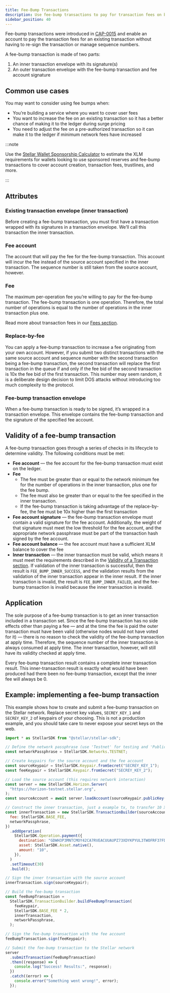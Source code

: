```yaml
---
title: Fee-Bump Transactions
description: Use fee-bump transactions to pay for transaction fees on behalf of another account without re-signing the transaction.
sidebar_position: 40
---
```



Fee-bump transactions were introduced in [CAP-0015](https://github.com/stellar/stellar-protocol/blob/master/core/cap-0015.md) and enable an account to pay the transaction fees for an existing transaction without having to re-sign the transaction or manage sequence numbers.

A fee-bump transaction is made of two parts:

1. An inner transaction envelope with its signature(s)
2. An outer transaction envelope with the fee-bump transaction and fee account signature

## Common use cases

You may want to consider using fee bumps when:

- You’re building a service where you want to cover user fees
- You want to increase the fee on an existing transaction so it has a better chance of making it to the ledger during surge pricing
- You need to adjust the fee on a pre-authorized transaction so it can make it to the ledger if minimum network fees have increased

:::note

Use the [Stellar Wallet Sponsorship Calculator](../../../tools/developer-tools/wallets.mdx#stellar-wallet-sponsorship-calculator) to estimate the XLM requirements for wallets looking to use sponsored reserves and fee-bump transactions to cover account creation, transaction fees, trustlines, and more.

:::

## Attributes

### Existing transaction envelope (inner transaction)

Before creating a fee-bump transaction, you must first have a transaction wrapped with its signatures in a transaction envelope. We’ll call this transaction the inner transaction.

### Fee account

The account that will pay the fee for the fee-bump transaction. This account will incur the fee instead of the source account specified in the inner transaction. The sequence number is still taken from the source account, however.

### Fee

The maximum per-operation fee you’re willing to pay for the fee-bump transaction. The fee-bump transaction is one operation. Therefore, the total number of operations is equal to the number of operations in the inner transaction plus one.

Read more about transaction fees in our [Fees section](../../../learn/fundamentals/fees-resource-limits-metering.mdx).

### Replace-by-fee

You can apply a fee-bump transaction to increase a fee originating from your own account. However, if you submit two distinct transactions with the same source account and sequence number with the second transaction being a fee-bump transaction, the second transaction will replace the first transaction in the queue if and only if the fee bid of the second transaction is 10x the fee bid of the first transaction. This number may seem random, it is a deliberate design decision to limit DOS attacks without introducing too much complexity to the protocol.

### Fee-bump transaction envelope

When a fee-bump transaction is ready to be signed, it’s wrapped in a transaction envelope. This envelope contains the fee-bump transaction and the signature of the specified fee account.

## Validity of a fee-bump transaction

A fee-bump transaction goes through a series of checks in its lifecycle to determine validity. The following conditions must be met:

- **Fee account** — the fee account for the fee-bump transaction must exist on the ledger.
- **Fee**
  - The fee must be greater than or equal to the network minimum fee for the number of operations in the inner transaction, plus one for the fee bump.
  - The fee must also be greater than or equal to the fee specified in the inner transaction.
  - If the fee-bump transaction is taking advantage of the replace-by-fee, the fee must be 10x higher than the first transaction
- **Fee account signature** — the fee-bump transaction envelope must contain a valid signature for the fee account. Additionally, the weight of that signature must meet the low threshold for the fee account, and the appropriate network passphrase must be part of the transaction hash signed by the fee account.
- **Fee account balance** — the fee account must have a sufficient XLM balance to cover the fee
- **Inner transaction** — the inner transaction must be valid, which means it must meet the requirements described in the [Validity of a Transaction section](../../../learn/fundamentals/transactions/operations-and-transactions.mdx#transaction-and-operation-validity). If validation of the inner transaction is successful, then the result is `FEE_BUMP_INNER_SUCCESS`, and the validation results from the validation of the inner transaction appear in the inner result. If the inner transaction is invalid, the result is `FEE_BUMP_INNER_FAILED`, and the fee-bump transaction is invalid because the inner transaction is invalid.

## Application

The sole purpose of a fee-bump transaction is to get an inner transaction included in a transaction set. Since the fee-bump transaction has no side effects other than paying a fee — and at the time the fee is paid the outer transaction must have been valid (otherwise nodes would not have voted for it) — there is no reason to check the validity of the fee-bump transaction at apply time. Therefore, the sequence number of the inner transaction is always consumed at apply time. The inner transaction, however, will still have its validity checked at apply time.

Every fee-bump transaction result contains a complete inner transaction result. This inner-transaction result is exactly what would have been produced had there been no fee-bump transaction, except that the inner fee will always be 0.

## Example: implementing a fee-bump transaction

This example shows how to create and submit a fee-bump transaction on the Stellar network. Replace secret key values, `SECREY_KEY_1` and `SECREY_KEY_2` of keypairs of your choosing. This is not a production example, and you should take care to never expose your secret keys on the web.

<CodeExample>

```js
import * as StellarSDK from "@stellar/stellar-sdk";

// Define the network passphrase (use 'Testnet' for testing and 'Public Global Stellar Network ; September 2015' for production)
const networkPassphrase = StellarSDK.Networks.TESTNET;

// Create keypairs for the source account and the fee account
const sourceKeypair = StellarSDK.Keypair.fromSecret("SECREY_KEY_1");
const feeKeypair = StellarSDK.Keypair.fromSecret("SECREY_KEY_2");

// Load the source account (this requires network interaction)
const server = new StellarSDK.Horizon.Server(
  "https://horizon-testnet.stellar.org",
);
const sourceAccount = await server.loadAccount(sourceKeypair.publicKey());

// Construct the inner transaction, just a example tx, to transfer 10 XLM to a destination account
const innerTransaction = new StellarSDK.TransactionBuilder(sourceAccount, {
  fee: StellarSDK.BASE_FEE,
  networkPassphrase,
})
  .addOperation(
    StellarSDK.Operation.payment({
      destination: "GDWH3P3MNTCMOY42CA7RVEACUUAUPZ73XDYKPYUL3TWOFRF37FD6OVM6",
      asset: StellarSDK.Asset.native(),
      amount: "10",
    }),
  )
  .setTimeout(30)
  .build();

// Sign the inner transaction with the source account
innerTransaction.sign(sourceKeypair);

// Build the fee-bump transaction
const feeBumpTransaction =
  StellarSDK.TransactionBuilder.buildFeeBumpTransaction(
    feeKeypair,
    StellarSDK.BASE_FEE * 2,
    innerTransaction,
    networkPassphrase,
  );

// Sign the fee-bump transaction with the fee account
feeBumpTransaction.sign(feeKeypair);

// Submit the fee-bump transaction to the Stellar network
server
  .submitTransaction(feeBumpTransaction)
  .then((response) => {
    console.log("Success! Results:", response);
  })
  .catch((error) => {
    console.error("Something went wrong!", error);
  });
```

</CodeExample>
